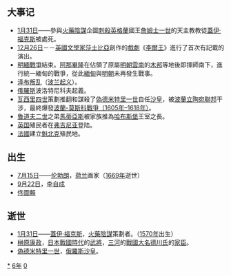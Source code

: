 {{yearTOC|1606|明'''[[万历|万历]]三十四年'''；越南莫朝'''[[乾统_(莫敬恭)|乾统]]十四年'''，后黎朝'''[[弘定|弘定]]七年'''；日本'''[[慶長|慶長]]十一年'''}}
== 大事记 ==
*[[1月31日|1月31日]]——參與[[火藥陰謀|火藥陰謀]]企圖[[刺殺|刺殺]][[英格蘭|英格蘭]]國王[[詹姆士一世_(英格蘭)|詹姆士一世]]的天主教教徒[[蓋伊·福克斯|蓋伊·福克斯]]被處死。
*[[12月26日|12月26日]]－－[[英國|英國]][[文學家|文學家]][[莎士比亞|莎士比亞]]創作的[[戲劇|戲劇]]《[[李爾王|李爾王]]》進行了首次有記載的演出。
*[[明緬戰爭|明緬戰爭]]結束。[[阿那畢隆|阿那畢隆]]在佔領了原屬[[明朝|明朝]][[雲南|雲南]]的[[木邦|木邦]]等地後即揮師南下，進行統一緬甸的戰爭，從此[[緬甸|緬甸]]與[[明朝|明朝]]未再發生戰事。
*[[泽布叛乱|泽布叛乱]]（[[波兰起义|波兰起义]]）。
*[[俄羅斯|俄羅斯]]波洛特尼科夫起義。
*[[瓦西里四世|瓦西里四世]]策劃推翻和謀殺了[[偽德米特里一世|偽德米特里一世]]自任[[沙皇|沙皇]]，被[[波蘭立陶宛聯邦|波蘭立陶宛聯邦]]干涉，最終爆發[[波蘭-莫斯科戰爭（1605年–1618年）|波蘭-莫斯科戰爭（1605年–1618年）]]。
*[[魯道夫二世_(神聖羅馬帝國)|魯道夫二世]]之弟[[馬蒂亞斯_(神聖羅馬帝國)|馬蒂亞斯]]被家族推為[[哈布斯堡|哈布斯堡]]王室之長。
*[[英国|英国]]殖民者在[[弗吉尼亚|弗吉尼亚]]登陆。
*[[法國|法國]]建立[[魁北克|魁北克]]殖民地。

== 出生 ==
*[[7月15日|7月15日]]——[[伦勃朗|伦勃朗]]，[[荷兰|荷兰]]画家（[[1669年|1669年]]逝世）
*[[9月22日|9月22日]]，[[李自成|李自成]]
*[[佟圖賴|佟圖賴]]

== 逝世 ==
{{Wikisource year mention}}
*[[1月31日|1月31日]]——[[蓋伊·福克斯|蓋伊·福克斯]]，[[火藥陰謀|火藥陰謀]]策劃者。（[[1570年|1570年]]出生）
*[[榊原康政|榊原康政]]，[[日本|日本]][[战国时代_(日本)|戰國時代]]的[[武將|武將]]，[[三河|三河]]的[[戰國大名|戰國大名]][[德川氏|德川氏]]的[[家臣|家臣]]。
*[[偽德米特里一世|偽德米特里一世]]，[[俄羅斯|俄羅斯]][[沙皇|沙皇]]。

[[Category:1606年|*]]
[[Category:1600年代|6年]]
[[Category:17世纪各年|0]]